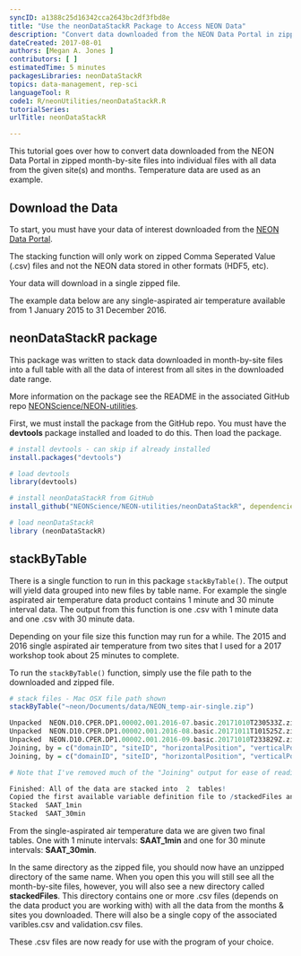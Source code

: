 ```yaml
---
syncID: a1388c25d16342cca2643bc2df3fbd8e
title: "Use the neonDataStackR Package to Access NEON Data"
description: "Convert data downloaded from the NEON Data Portal in zipped month-by-site files into a table with all data of interest. Temperature data are used as an example. "
dateCreated: 2017-08-01
authors: [Megan A. Jones ]
contributors: [ ]
estimatedTime: 5 minutes
packagesLibraries: neonDataStackR
topics: data-management, rep-sci
languageTool: R
code1: R/neonUtilities/neonDataStackR.R
tutorialSeries:
urlTitle: neonDataStackR

---
```


This tutorial goes over how to convert data downloaded from the NEON Data Portal 
in zipped month-by-site files into individual files with all data from the 
given site(s) and months. Temperature data are used as an example.

## Download the Data
To start, you must have your data of interest downloaded from the 
<a href="http://data.neonscience.org" target="_blank"> NEON Data Portal</a>.  

The stacking function will only work on zipped Comma Seperated Value (.csv) 
files and not the NEON data stored in other formats (HDF5, etc). 

Your data will download in a single zipped file. 

The example data below are any single-aspirated air temperature available from 
1 January 2015 to 31 December 2016. 

## neonDataStackR package

This package was written to stack data downloaded in month-by-site files into a 
full table with all the data of interest from all sites in the downloaded date
range.  

More information on the package see the README in the associated GitHub repo 
<a href="https://github.com/NEONScience/NEON-utilities/tree/master/neonDataStackR" target="_blank"> NEONScience/NEON-utilities</a>. 

First, we must install the package from the GitHub repo. You must have the 
**devtools** package installed and loaded to do this. Then load the package. 

```r
# install devtools - can skip if already installed
install.packages("devtools")

# load devtools
library(devtools)

# install neonDataStackR from GitHub
install_github("NEONScience/NEON-utilities/neonDataStackR", dependencies=TRUE)

# load neonDataStackR
library (neonDataStackR)

```


## stackByTable
There is a single function to run in this package `stackByTable()`. The output
will yield data grouped into new files by table name. For example the single 
aspirated air temperature data product contains 1 minute and 30 minute interval
data. The output from this function is one .csv with 1 minute data and one .csv 
with 30 minute data. 

Depending on your file size this function may run for a while. The 2015 and 2016
single aspirated air temperature from two sites that I used for a 2017 workshop
took about 25 minutes to complete. 

To run the `stackByTable()` function, simply use the file path to the downloaded
and zipped file. 

```r
# stack files - Mac OSX file path shown
stackByTable("~neon/Documents/data/NEON_temp-air-single.zip")

```

```r
Unpacked  NEON.D10.CPER.DP1.00002.001.2016-07.basic.20171010T230533Z.zip
Unpacked  NEON.D10.CPER.DP1.00002.001.2016-08.basic.20171011T101525Z.zip
Unpacked  NEON.D10.CPER.DP1.00002.001.2016-09.basic.20171010T233829Z.zip
Joining, by = c("domainID", "siteID", "horizontalPosition", "verticalPosition", "startDateTime", "endDateTime", "tempSingleMean", "tempSingleMinimum", "tempSingleMaximum", "tempSingleVariance", "tempSingleNumPts", "tempSingleExpUncert", "tempSingleStdErMean", "finalQF")
Joining, by = c("domainID", "siteID", "horizontalPosition", "verticalPosition", "startDateTime", "endDateTime", "tempSingleMean", "tempSingleMinimum", "tempSingleMaximum", "tempSingleVariance", "tempSingleNumPts", "tempSingleExpUncert", "tempSingleStdErMean", "finalQF")

# Note that I've removed much of the "Joining" output for ease of reading

Finished: All of the data are stacked into  2  tables!
Copied the first available variable definition file to /stackedFiles and renamed as variables.csv
Stacked  SAAT_1min
Stacked  SAAT_30min

```

From the single-aspirated air temperature data we are given two final tables. 
One with 1 minute intervals: **SAAT_1min** and one for 30 minute intervals: 
**SAAT_30min**.  

In the same directory as the zipped file, you should now have an unzipped 
directory of the same name. When you open this you will still see all the 
month-by-site files, however, you will also see a new directory called 
**stackedFiles**. This directory contains one or more .csv files (depends on the 
data product you are working with) with all the data from the months & sites you 
downloaded. There will also be a single copy of the associated varibles.csv and 
validation.csv files. 

These .csv files are now ready for use with the program of your choice. 

